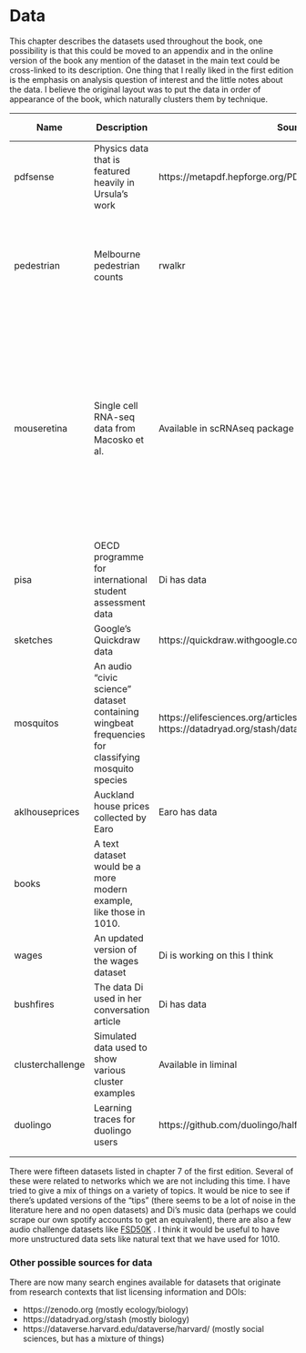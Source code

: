 # Data {#data}


This chapter describes the datasets used throughout the book, one possibility
is that this could be moved to an appendix and in the online version of the
book any mention of the dataset in the main text
could be cross-linked to its description. One
thing that I really liked in the first edition is the emphasis on analysis
question of interest and the little notes about the data. I believe the
original layout was to put the data in order of appearance of the book, which
naturally clusters them by technique.


| Name             | Description                                                                                        | Source                                                                                                | Proposed Chapter                                | Other Notes                                                                                                                                                                                     |
|------------------|----------------------------------------------------------------------------------------------------|-------------------------------------------------------------------------------------------------------|-------------------------------------------------|-------------------------------------------------------------------------------------------------------------------------------------------------------------------------------------------------|
| pdfsense         | Physics data that is featured heavily in Ursula's work                                             | https://metapdf.hepforge.org/PDFSense/                                                                | clustering, classification                      | An update to prim7                                                                                                                                                                              |
| pedestrian       | Melbourne pedestrian counts                                                                        | rwalkr                                                                                                | multivariate time series, regression (?)        | It could be turned into a multivariate time  series with the addition of weather information.                                                                                                   |
| mouseretina      | Single cell RNA-seq data from Macosko et al.                                                       | Available in scRNAseq package on Bioconductor                                                         | dimension, clustering                           | Used in the liminal paper,  one concern is that there a lot of nuances to processing the data that might need to be explained.  An updated version of the arabidopsis expression data from 1e.  |
| pisa             | OECD programme for international student assessment data                                           | Di has data                                                                                           | regression                                      | would need to check usage agreements                                                                                                                                                            |
| sketches         | Google's Quickdraw data                                                                            | https://quickdraw.withgoogle.com/                                                                     | neural networks, classification                 |                                                                                                                                                                                                 |
| mosquitos        | An audio "civic science" dataset containing wingbeat  frequencies for classifying mosquito species | https://elifesciences.org/articles/27854; https://datadryad.org/stash/dataset/doi:10.5061/dryad.98d7s | neural networks, classification (forests / LDA) |                                                                                                                                                                                                 |
| aklhouseprices   | Auckland house prices collected by Earo                                                            | Earo has data                                                                                         | regression, toolbox                             | would need to check usage agreements                                                                                                                                                            |
| books            | A text dataset would be a more modern example, like those in 1010.                                 |                                                                                                       | dimension, clustering                           |                                                                                                                                                                                                 |
| wages            | An updated version of the wages dataset                                                            | Di is working on this I think                                                                         | regression, toolbox, multivariate time series   |                                                                                                                                                                                                 |
| bushfires        | The data Di used in her conversation article                                                       | Di has data                                                                                           | toolbox, forests                                |                                                                                                                                                                                                 |
| clusterchallenge | Simulated data used to show various cluster examples                                               | Available in liminal                                                                                  | clustering                                      |                                                                                                                                                                                                 |
| duolingo         | Learning traces for duolingo users                                                                 | https://github.com/duolingo/halflife-regression                                                       | regression, forests                             | CCBY                                                                                                                                                                                            |
|                  |                                                                                                    |                                                                                                       |                                                 |                                                                                                                                                                                                 |
|                  |                                                                                                    |                                                                                                       |                                                 |                                                                                                                                                                                                 |

There were fifteen datasets listed in chapter 7 of the first edition. Several
of these were related to networks which we are not including this time. I have
tried to give a mix of things on a variety of topics. It would be nice to
see if there's updated versions of the "tips" 
(there seems to be a lot of noise in the literature here and no open datasets) and 
Di's music data (perhaps we could scrape our own spotify accounts to get an equivalent), there are also a few audio challenge datasets like [FSD50K](https://zenodo.org/record/4060432#.YCHksxMzbWY) . I think
it would be useful to have more unstructured data sets like natural text that we have used for 1010.


### Other possible sources for data

There are now many search engines available for datasets that originate
from research contexts that list licensing information and DOIs:

* https://zenodo.org (mostly ecology/biology)
* https://datadryad.org/stash (mostly biology)
* https://dataverse.harvard.edu/dataverse/harvard/ (mostly social sciences, but has a mixture of things)
